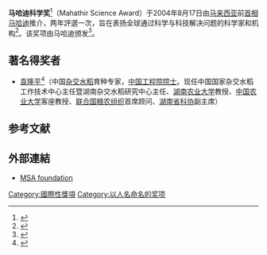 {{Multiple issues|
{{Refimprove|time=2020-12-02T14:43:23+00:00}}
{{Expert needed|time=2020-12-03T11:08:11+00:00}}
}}
{{noteTA
|1=zh-cn:马哈蒂尔;zh-hk:馬哈蒂爾;zh-tw:馬哈地;zh-sg:马哈迪;zh-my:马哈迪;
}}
'''马哈迪科学奖'''<ref>{{Cite web|title=杂交水稻之父袁隆平 曾获得马哈迪科学奖 中國報|url=https://www.chinapress.com.my/20210522/%e6%9d%82%e4%ba%a4%e6%b0%b4%e7%a8%bb%e4%b9%8b%e7%88%b6%e8%a2%81%e9%9a%86%e5%b9%b3-%e6%9b%be%e8%8e%b7%e5%be%97%e9%a9%ac%e5%93%88%e8%bf%aa%e7%a7%91%e5%ad%a6%e5%a5%96/|access-date=2021-06-05|work=中國報 China Press|language=en-US|archive-date=2021-05-24|archive-url=https://web.archive.org/web/20210524053640/https://www.chinapress.com.my/20210522/%e6%9d%82%e4%ba%a4%e6%b0%b4%e7%a8%bb%e4%b9%8b%e7%88%b6%e8%a2%81%e9%9a%86%e5%b9%b3-%e6%9b%be%e8%8e%b7%e5%be%97%e9%a9%ac%e5%93%88%e8%bf%aa%e7%a7%91%e5%ad%a6%e5%a5%96/|dead-url=no}}</ref>（Mahathir Science Award）于2004年8月17日由[[马来西亚|马来西亚]]前[[马来西亚首相|首相]][[马哈迪|马哈迪]]推介，两年評選一次，旨在表扬全球通过科学与科技解决问题的科学家和机构<ref name=":2">{{Cite web|title=研究疟疾努力获肯定 澳洲人捧马哈迪科学奖 |url=https://www.orientaldaily.com.my/news/nation/2013/10/31/37449|accessdate=2020-12-02|work=東方網 馬來西亞東方日報|language=zh-Hans}}</ref>。该奖项由马哈迪颁发<ref>{{Cite web|title=杂交水稻之父袁隆平 曾在马领国际奖|url=https://www.enanyang.my/node/405287|access-date=2021-06-05|date=2021-05-22|work=www.enanyang.my|language=zh-hans}}</ref>。

==著名得奖者==
*[[袁隆平|袁隆平]]<ref name=":5">{{Cite web|title=中国“杂交水稻之父”．袁隆平获马哈迪科学奖|url=https://www.sinchew.com.my/content/content_1246268.html|accessdate=2020-12-02|work=www.sinchew.com.my|archive-date=2021-05-22|archive-url=https://web.archive.org/web/20210522032137/https://www.sinchew.com.my/content/content_1246268.html|dead-url=no}}</ref>（中国[[杂交水稻|杂交水稻]]育种专家，[[中国工程院院士|中国工程院院士]]。现任中国国家杂交水稻工作技术中心主任暨湖南杂交水稻研究中心主任、[[湖南农业大学|湖南农业大学]]教授、[[中国农业大学|中国农业大学]]客座教授、[[联合国粮农组织|联合国粮农组织]]首席顾问、[[湖南省科协|湖南省科协]]副主席）

== 参考文献 ==
{{reflist}}
== 外部連結==
*[http://msa-foundation.org/ MSA foundation] {{Wayback|url=http://msa-foundation.org/ |date=20210227155611 }}
[[Category:國際性獎項|Category:國際性獎項]]
[[Category:以人名命名的奖项|Category:以人名命名的奖项]]